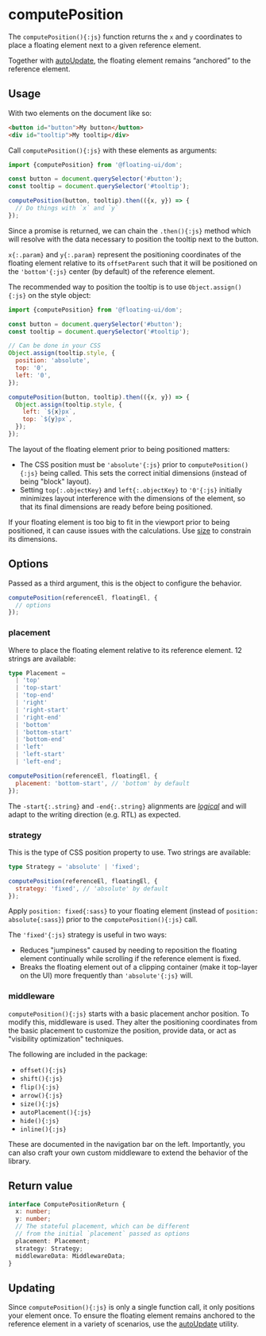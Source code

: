# computePosition

The `computePosition(){:js}` function returns the `x` and `y`
coordinates to place a floating element next to a given reference
element.

Together with [autoUpdate](/docs/autoUpdate), the floating
element remains “anchored” to the reference element.

## Usage

With two elements on the document like so:

```html
<button id="button">My button</button>
<div id="tooltip">My tooltip</div>
```

Call `computePosition(){:js}` with these elements as arguments:

```js
import {computePosition} from '@floating-ui/dom';

const button = document.querySelector('#button');
const tooltip = document.querySelector('#tooltip');

computePosition(button, tooltip).then(({x, y}) => {
  // Do things with `x` and `y`
});
```

Since a promise is returned, we can chain the `.then(){:js}`
method which will resolve with the data necessary to position the
tooltip next to the button.

`x{:.param}` and `y{:.param}` represent the positioning
coordinates of the floating element relative to its
`offsetParent` such that it will be positioned on the
`'bottom'{:js}` center (by default) of the reference element.

The recommended way to position the tooltip is to use
`Object.assign(){:js}` on the style object:

```js {6-11,14-17}
import {computePosition} from '@floating-ui/dom';

const button = document.querySelector('#button');
const tooltip = document.querySelector('#tooltip');

// Can be done in your CSS
Object.assign(tooltip.style, {
  position: 'absolute',
  top: '0',
  left: '0',
});

computePosition(button, tooltip).then(({x, y}) => {
  Object.assign(tooltip.style, {
    left: `${x}px`,
    top: `${y}px`,
  });
});
```

The layout of the floating element prior to being positioned
matters:

- The CSS position must be `'absolute'{:js}` prior to
  `computePosition(){:js}` being called. This sets the correct
  initial dimensions (instead of being "block" layout).
- Setting `top{:.objectKey}` and `left{:.objectKey}` to
  `'0'{:js}` initially minimizes layout interference with the
  dimensions of the element, so that its final dimensions are
  ready before being positioned.

If your floating element is too big to fit in the viewport prior
to being positioned, it can cause issues with the calculations.
Use [size](/docs/size) to constrain its dimensions.

## Options

Passed as a third argument, this is the object to configure the
behavior.

```js
computePosition(referenceEl, floatingEl, {
  // options
});
```

### placement

Where to place the floating element relative to its reference
element. 12 strings are available:

```ts
type Placement =
  | 'top'
  | 'top-start'
  | 'top-end'
  | 'right'
  | 'right-start'
  | 'right-end'
  | 'bottom'
  | 'bottom-start'
  | 'bottom-end'
  | 'left'
  | 'left-start'
  | 'left-end';
```

```js
computePosition(referenceEl, floatingEl, {
  placement: 'bottom-start', // 'bottom' by default
});
```

The `-start{:.string}` and `-end{:.string}` alignments are
[_logical_](https://developer.mozilla.org/en-US/docs/Web/CSS/CSS_Logical_Properties)
and will adapt to the writing direction (e.g. RTL) as expected.

### strategy

This is the type of CSS position property to use. Two strings are
available:

```ts
type Strategy = 'absolute' | 'fixed';
```

```js
computePosition(referenceEl, floatingEl, {
  strategy: 'fixed', // 'absolute' by default
});
```

Apply `position: fixed{:sass}` to your floating element (instead
of `position: absolute{:sass}`) prior to the
`computePosition(){:js}` call.

The `'fixed'{:js}` strategy is useful in two ways:

- Reduces "jumpiness" caused by needing to reposition the
  floating element continually while scrolling if the reference
  element is fixed.
- Breaks the floating element out of a clipping container (make
  it top-layer on the UI) more frequently than `'absolute'{:js}`
  will.

### middleware

`computePosition(){:js}` starts with a basic placement anchor
position. To modify this, middleware is used. They alter the
positioning coordinates from the basic placement to customize the
position, provide data, or act as "visibility optimization"
techniques.

The following are included in the package:

- `offset(){:js}`
- `shift(){:js}`
- `flip(){:js}`
- `arrow(){:js}`
- `size(){:js}`
- `autoPlacement(){:js}`
- `hide(){:js}`
- `inline(){:js}`

These are documented in the navigation bar on the left.
Importantly, you can also craft your own custom middleware to
extend the behavior of the library.

## Return value

```ts
interface ComputePositionReturn {
  x: number;
  y: number;
  // The stateful placement, which can be different
  // from the initial `placement` passed as options
  placement: Placement;
  strategy: Strategy;
  middlewareData: MiddlewareData;
}
```

## Updating

Since `computePosition(){:js}` is only a single function call, it
only positions your element once. To ensure the floating element
remains anchored to the reference element in a variety of
scenarios, use the [autoUpdate](/docs/autoUpdate) utility.
